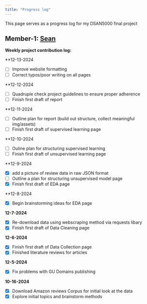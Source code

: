 ```yaml
---
title: "Progress log"
---
```


This page serves as a progress log for my DSAN5000 final project 

## Member-1: [Sean](../index.qmd)

**Weekly project contribution log:**



**12-13-2024

* [ ] Improve website formatting
* [ ] Correct typos/poor writing on all pages

**12-12-2024

* [ ] Quadruple check project guidelines to ensure proper adherence
* [ ] Finish first draft of report

**12-11-2024

* [ ] Outline plan for report (build out structure, collect meaningful img/assets)
* [ ] Finish first draft of supervised learning page

**12-10-2024

* [ ] Ouline plan for structuring supervised learning 
* [ ] Finish first draft of unsupervised learning page

**12-9-2024

* [X] add a picture of review data in raw JSON format 
* [ ] Outline a plan for structuring unsupervised model page
* [X] Finish first draft of EDA page

**12-8-2024

* [X] Begin brainstorming ideas for EDA page

**12-7-2024**

* [X] Re-download data using webscraping method via requests libary
* [X] Finish first draft of Data Cleaning page

**12-6-2024**

* [X] Finish first draft of Data Collection page
* [X] Finished literature reviews for articles

**12-5-2024**

* [X] Fix problems with GU Domains publishing

**10-16-2024** 

* [X] Download Amazon reviews Corpus for initial look at the data 
* [X] Explore initial topics and brainstorm methods  


 



